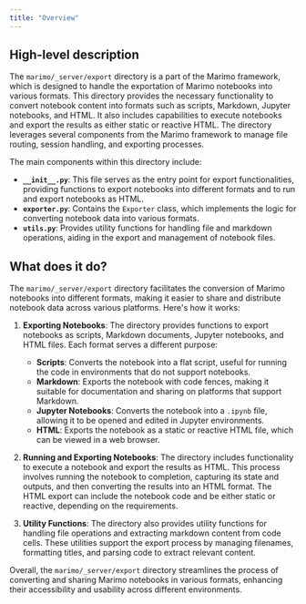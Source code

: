 ```yaml
---
title: "Overview"
---
```


## High-level description

The `marimo/_server/export` directory is a part of the Marimo framework, which is designed to handle the exportation of Marimo notebooks into various formats. This directory provides the necessary functionality to convert notebook content into formats such as scripts, Markdown, Jupyter notebooks, and HTML. It also includes capabilities to execute notebooks and export the results as either static or reactive HTML. The directory leverages several components from the Marimo framework to manage file routing, session handling, and exporting processes.

The main components within this directory include:
- **`__init__.py`**: This file serves as the entry point for export functionalities, providing functions to export notebooks into different formats and to run and export notebooks as HTML.
- **`exporter.py`**: Contains the `Exporter` class, which implements the logic for converting notebook data into various formats.
- **`utils.py`**: Provides utility functions for handling file and markdown operations, aiding in the export and management of notebook files.

## What does it do?

The `marimo/_server/export` directory facilitates the conversion of Marimo notebooks into different formats, making it easier to share and distribute notebook data across various platforms. Here's how it works:

1. **Exporting Notebooks**: The directory provides functions to export notebooks as scripts, Markdown documents, Jupyter notebooks, and HTML files. Each format serves a different purpose:
   - **Scripts**: Converts the notebook into a flat script, useful for running the code in environments that do not support notebooks.
   - **Markdown**: Exports the notebook with code fences, making it suitable for documentation and sharing on platforms that support Markdown.
   - **Jupyter Notebooks**: Converts the notebook into a `.ipynb` file, allowing it to be opened and edited in Jupyter environments.
   - **HTML**: Exports the notebook as a static or reactive HTML file, which can be viewed in a web browser.

2. **Running and Exporting Notebooks**: The directory includes functionality to execute a notebook and export the results as HTML. This process involves running the notebook to completion, capturing its state and outputs, and then converting the results into an HTML format. The HTML export can include the notebook code and be either static or reactive, depending on the requirements.

3. **Utility Functions**: The directory also provides utility functions for handling file operations and extracting markdown content from code cells. These utilities support the export process by managing filenames, formatting titles, and parsing code to extract relevant content.

Overall, the `marimo/_server/export` directory streamlines the process of converting and sharing Marimo notebooks in various formats, enhancing their accessibility and usability across different environments.
